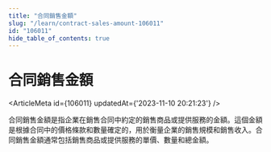 ```yaml
---
title: "合同銷售金額"
slug: "/learn/contract-sales-amount-106011"
id: "106011"
hide_table_of_contents: true
---
```



# 合同銷售金額

<ArticleMeta id={106011} updatedAt={'2023-11-10 20:21:23'} />
<div className='border-solid border-b border-t-0 my-4 border-[var(--ifm-color-gray-300)]' />

合同銷售金額是指企業在銷售合同中約定的銷售商品或提供服務的金額。這個金額是根據合同中的價格條款和數量確定的，用於衡量企業的銷售規模和銷售收入。合同銷售金額通常包括銷售商品或提供服務的單價、數量和總金額。
